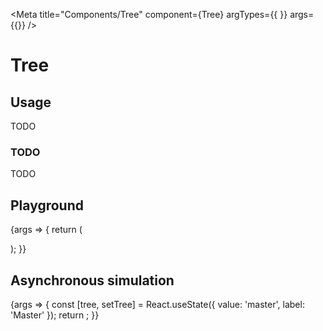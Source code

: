 
<Meta
  title="Components/Tree"
  component={Tree}
  argTypes={{
  }}
  args={{}}
/>

# Tree

## Usage

TODO

### TODO

TODO

## Playground

<Canvas>
  <Story name="Standard">
    {args => {
      return (
        <ul role='tree'>
          <Tree value={'master'} label={'Master'} {...args}>
            <Tree value={'tvs'} label={'TVs and projectors'} isLeaf={true}/>
            <Tree value={'cameras'} label={'Cameras'}>
              <Tree value={'digital'} label={'Digital cameras'} isLeaf={true}/>
              <Tree value={'camcorders'} label={'Camcorders'} isLeaf={true} selected={true}/>
            </Tree>
            <Tree value={'audio'} label={'Audio and Video'} selected={true} isLeaf={true}/>
          </Tree>
        </ul>
      );
    }}
  </Story>
</Canvas>

<ArgsTable story="Standard" />

## Asynchronous simulation

<Canvas>
  <Story name="AsynchronousSimulation">
    {args => {
      const [tree, setTree] = React.useState({ value: 'master', label: 'Master' });
      return <RecursiveTree tree={tree} treeState={tree} setTreeState={setTree}/>;
    }}
  </Story>
</Canvas>
